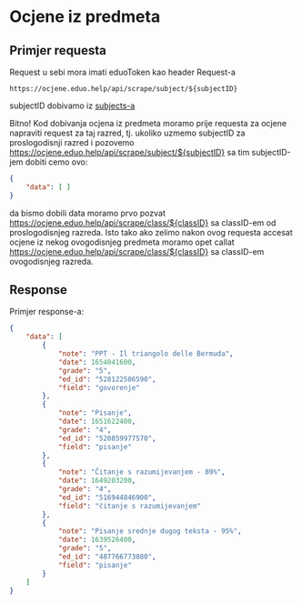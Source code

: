 
# Ocjene iz predmeta

## Primjer requesta

<Callout emoji="⚠️">Request u sebi mora imati eduoToken kao header Request-a</Callout>

`https://ocjene.eduo.help/api/scrape/subject/${subjectID}`

subjectID dobivamo iz [subjects-a](/REST/subjects)

<Callout emoji="⚠️">Bitno!</Callout>
Kod dobivanja ocjena iz predmeta moramo prije requesta za ocjene napraviti request za taj razred, tj. ukoliko uzmemo subjectID za proslogodisnji razred i pozovemo https://ocjene.eduo.help/api/scrape/subject/${subjectID} sa tim subjectID-jem dobiti cemo ovo:
```json
{
    "data": [ ]
}
```
da bismo dobili data moramo prvo pozvat https://ocjene.eduo.help/api/scrape/class/${classID} sa classID-em od proslogodisnjeg razreda.
Isto tako ako zelimo nakon ovog requesta accesat ocjene iz nekog ovogodisnjeg predmeta moramo opet callat https://ocjene.eduo.help/api/scrape/class/${classID} sa classID-em ovogodisnjeg razreda.

## Response

Primjer response-a:

```json
{
    "data": [
        {
            "note": "PPT - Il triangolo delle Bermuda",
            "date": 1654041600,
            "grade": "5",
            "ed_id": "528122586590",
            "field": "govorenje"
        },
        {
            "note": "Pisanje",
            "date": 1651622400,
            "grade": "4",
            "ed_id": "520859977570",
            "field": "pisanje"
        },
        {
            "note": "Čitanje s razumijevanjem - 89%",
            "date": 1649203200,
            "grade": "4",
            "ed_id": "516944846900",
            "field": "čitanje s razumijevanjem"
        },
        {
            "note": "Pisanje srednje dugog teksta - 95%",
            "date": 1639526400,
            "grade": "5",
            "ed_id": "487766773080",
            "field": "pisanje"
        }
    ]
}
```
